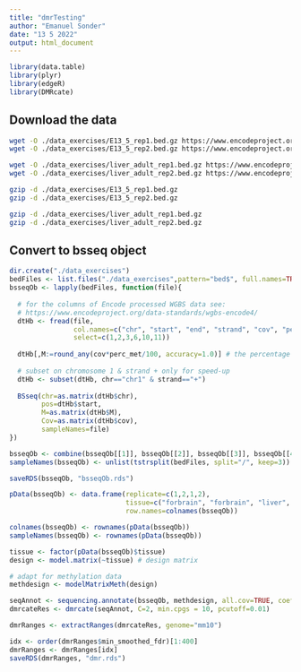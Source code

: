 ```yaml
---
title: "dmrTesting"
author: "Emanuel Sonder"
date: "13 5 2022"
output: html_document
---
```


```r
library(data.table)
library(plyr)
library(edgeR)
library(DMRcate)
```

## Download the data

```bash
wget -O ./data_exercises/E13_5_rep1.bed.gz https://www.encodeproject.org/files/ENCFF320IBB/@@download/ENCFF320IBB.bed.gz
wget -O ./data_exercises/E13_5_rep2.bed.gz https://www.encodeproject.org/files/ENCFF673PJA/@@download/ENCFF673PJA.bed.gz

wget -O ./data_exercises/liver_adult_rep1.bed.gz https://www.encodeproject.org/files/ENCFF290YYT/@@download/ENCFF290YYT.bed.gz
wget -O ./data_exercises/liver_adult_rep2.bed.gz https://www.encodeproject.org/files/ENCFF036WBT/@@download/ENCFF036WBT.bed.gz
```

```bash
gzip -d ./data_exercises/E13_5_rep1.bed.gz
gzip -d ./data_exercises/E13_5_rep2.bed.gz

gzip -d ./data_exercises/liver_adult_rep1.bed.gz
gzip -d ./data_exercises/liver_adult_rep2.bed.gz
```


## Convert to bsseq object
```r
dir.create("./data_exercises")
bedFiles <- list.files("./data_exercises",pattern="bed$", full.names=TRUE)
bsseqOb <- lapply(bedFiles, function(file){
  
  # for the columns of Encode processed WGBS data see: 
  # https://www.encodeproject.org/data-standards/wgbs-encode4/
  dtHb <- fread(file,
                col.names=c("chr", "start", "end", "strand", "cov", "perc_met"),
                select=c(1,2,3,6,10,11))
  
  dtHb[,M:=round_any(cov*perc_met/100, accuracy=1.0)] # the percentage values are unfortunately rounded
  
  # subset on chromosome 1 & strand + only for speed-up
  dtHb <- subset(dtHb, chr=="chr1" & strand=="+")
  
  BSseq(chr=as.matrix(dtHb$chr),
        pos=dtHb$start,
        M=as.matrix(dtHb$M),
        Cov=as.matrix(dtHb$cov),
        sampleNames=file)
})

bsseqOb <- combine(bsseqOb[[1]], bsseqOb[[2]], bsseqOb[[3]], bsseqOb[[4]])
sampleNames(bsseqOb) <- unlist(tstrsplit(bedFiles, split="/", keep=3))

saveRDS(bsseqOb, "bsseqOb.rds")
```

```r
pData(bsseqOb) <- data.frame(replicate=c(1,2,1,2),
                             tissue=c("forbrain", "forbrain", "liver", "liver"),
                             row.names=colnames(bsseqOb))

colnames(bsseqOb) <- rownames(pData(bsseqOb))
sampleNames(bsseqOb) <- rownames(pData(bsseqOb))

tissue <- factor(pData(bsseqOb)$tissue)
design <- model.matrix(~tissue) # design matrix

# adapt for methylation data
methdesign <- modelMatrixMeth(design)

seqAnnot <- sequencing.annotate(bsseqOb, methdesign, all.cov=TRUE, coef="tissueliver", fdr=0.05)
dmrcateRes <- dmrcate(seqAnnot, C=2, min.cpgs = 10, pcutoff=0.01)

dmrRanges <- extractRanges(dmrcateRes, genome="mm10")

idx <- order(dmrRanges$min_smoothed_fdr)[1:400]
dmrRanges <- dmrRanges[idx]
saveRDS(dmrRanges, "dmr.rds")
```